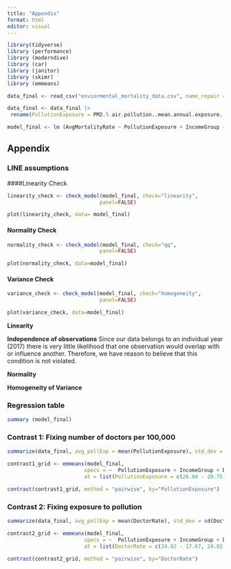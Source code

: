```yaml
---
title: "Appendix"
format: html
editor: visual
---
```


```r
library(tidyverse)
library (performance)
library (moderndive)
library (car)
library (janitor)
library (skimr)
library (emmeans)

data_final <- read_csv("enviormental_mortality_data.csv", name_repair = make.names)

data_final <- data_final |>
 rename(PollutionExposure = PM2.5.air.pollution..mean.annual.exposure..micrograms.per.cubic.meter.)

model_final <- lm (AvgMortalityRate ~ PollutionExposure + IncomeGroup + DoctorRate , data = data_final)
```

## Appendix

### LINE assumptions

####Linearity Check 

```r
linearity_check <- check_model(model_final, check="linearity",
                              panel=FALSE)

plot(linearity_check, data= model_final)
```

#### Normality Check 

```r
normality_check <- check_model(model_final, check="qq",
                              panel=FALSE)

plot(normality_check, data=model_final)
```

#### Variance Check 

```r
variance_check <- check_model(model_final, check="homogeneity",
                              panel=FALSE)

plot(variance_check, data=model_final)
```

**Linearity** 

**Independence of observations** Since our data belongs to an individual year (2017) there is very little likelihood that one observation would overlap with or influence another. Therefore, we have reason to believe that this condition is not violated.

**Normality** 

**Homogeneity of Variance**

### Regression table

```r
summary (model_final)
```

### Contrast 1: Fixing number of doctors per 100,000

```r

summarize(data_final, avg_pollExp = mean(PollutionExposure), std_dev = sd(PollutionExposure))

contrast1_grid <- emmeans(model_final, 
                         specs = ~  PollutionExposure + IncomeGroup + DoctorRate, 
                         at = list(PollutionExposure = c(26.04 - 20.75, 26.04, 26.04 + 20.75)))

contrast(contrast1_grid, method = "pairwise", by="PollutionExposure")
```
### Contrast 2: Fixing exposure to pollution

```r
summarize(data_final, avg_pollExp = mean(DoctorRate), std_dev = sd(DoctorRate))

contrast2_grid <- emmeans(model_final, 
                         specs = ~  PollutionExposure + IncomeGroup + DoctorRate, 
                         at = list(DoctorRate = c(24.82 - 17.67, 24.82, 24.82 + 17.67)))

contrast(contrast2_grid, method = "pairwise", by="DoctorRate")
```


```r
```


```r
```


```r
```


```r
```


```r
```


```r
```


```r
```


```r
```


```r
```

